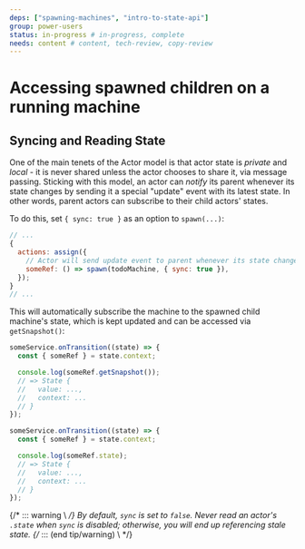 ```yaml
---
deps: ["spawning-machines", "intro-to-state-api"]
group: power-users
status: in-progress # in-progress, complete
needs: content # content, tech-review, copy-review
---
```


# Accessing spawned children on a running machine

## Syncing and Reading State

One of the main tenets of the Actor model is that actor state is _private_ and _local_ - it is never shared unless the actor chooses to share it, via message passing. Sticking with this model, an actor can _notify_ its parent whenever its state changes by sending it a special "update" event with its latest state. In other words, parent actors can subscribe to their child actors' states.

To do this, set `{ sync: true }` as an option to `spawn(...)`:

```js {4}
// ...
{
  actions: assign({
    // Actor will send update event to parent whenever its state changes
    someRef: () => spawn(todoMachine, { sync: true }),
  });
}
// ...
```

This will automatically subscribe the machine to the spawned child machine's state, which is kept updated and can be accessed via `getSnapshot()`:

```js
someService.onTransition((state) => {
  const { someRef } = state.context;

  console.log(someRef.getSnapshot());
  // => State {
  //   value: ...,
  //   context: ...
  // }
});
```

```js
someService.onTransition((state) => {
  const { someRef } = state.context;

  console.log(someRef.state);
  // => State {
  //   value: ...,
  //   context: ...
  // }
});
```

{/* ::: warning \ */}
By default, `sync` is set to `false`. Never read an actor's `.state` when `sync` is disabled; otherwise, you will end up referencing stale state.
{/* ::: (end tip/warning) \ */}
